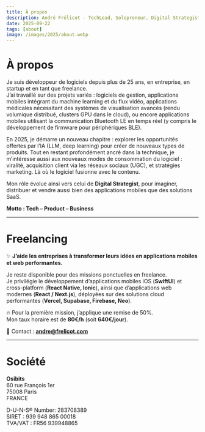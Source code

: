 ```yaml
---
title: À propos
description: André Frélicot - TechLead, Solopreneur, Digital Strategist. Tech - Product - Business.
date: 2025-09-22
tags: [about]
image: /images/2025/about.webp
---
```


<ThreeCube />


# À propos  

Je suis développeur de logiciels depuis plus de 25 ans, en entreprise, en startup et en tant que freelance.  
J’ai travaillé sur des projets variés : logiciels de gestion, applications mobiles intégrant du machine learning et du flux vidéo, applications médicales nécessitant des systèmes de visualisation avancés (rendu volumique distribué, clusters GPU dans le cloud), ou encore applications mobiles utilisant la communication Bluetooth LE en temps réel (y compris le développement de firmware pour périphériques BLE).  

En 2025, je démarre un nouveau chapitre : explorer les opportunités offertes par l’IA (LLM, deep learning) pour créer de nouveaux types de produits. Tout en restant profondément ancré dans la technique, je m’intéresse aussi aux nouveaux modes de consommation du logiciel : viralité, acquisition client via les réseaux sociaux (UGC), et stratégies marketing. Là où le logiciel fusionne avec le contenu.  

Mon rôle évolue ainsi vers celui de **Digital Strategist**, pour imaginer, distribuer et vendre aussi bien des applications mobiles que des solutions SaaS.  

**Motto : Tech – Product – Business**  

---

# Freelancing  

✨ **J’aide les entreprises à transformer leurs idées en applications mobiles et web performantes.**  

Je reste disponible pour des missions ponctuelles en freelance.  
Je privilégie le développement d’applications mobiles iOS (**SwiftUI**) et cross-platform (**React Native, Ionic**), ainsi que d’applications web modernes (**React / Next.js**), déployées sur des solutions cloud performantes (**Vercel, Supabase, Firebase, Neo**).  

🔥 Pour la première mission, j’applique une remise de 50%.  
Mon taux horaire est de **80€/h** (soit **640€/jour**).  

📩 Contact : **andre@frelicot.com**  

---

# Société  

**Osibits**  
60 rue François 1er  
75008 Paris  
FRANCE

D-U-N-S® Number: 283708389   
SIRET : 939 948 865 00018   
TVA/VAT : FR56 939948865   